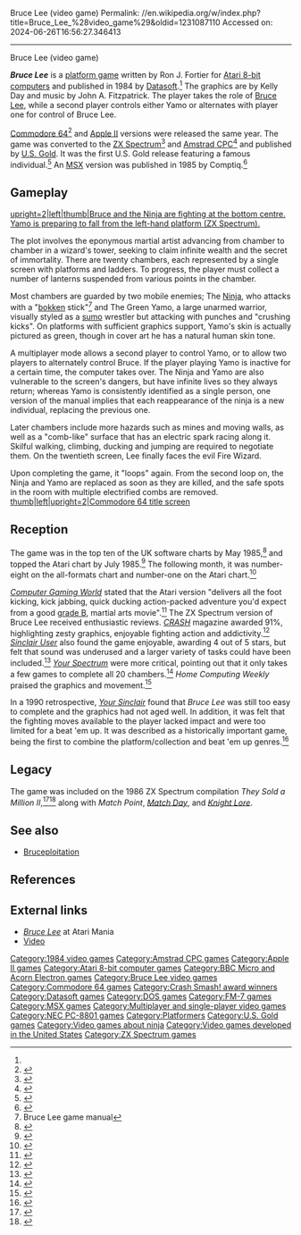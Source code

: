 Bruce Lee (video game)
Permalink: //en.wikipedia.org/w/index.php?title=Bruce_Lee_%28video_game%29&oldid=1231087110
Accessed on: 2024-06-26T16:56:27.346413



------
Bruce Lee (video game)
{{Short description|1984 video game}}
{{other uses|Bruce Lee (disambiguation)}}
{{Infobox video game
|title = Bruce Lee
|image = BruceLee ataricover.jpg
|caption = 
|developer = [[Datasoft]]
|publisher = Datasoft<br>[[U.S. Gold]] (CPC, Spectrum)<br/>Comptiq (MSX)
|series = 
|designer = Ron J. Fortier<ref name=giantlist>{{cite web |last1=Hague |first1=James |title=The Giant List of Classic Game Programmers |url=https://dadgum.com/giantlist/}}</ref>
|artist = Kelly Day
|composer = John A. Fitzpatrick
|platforms = [[Amstrad CPC]], [[Apple II]], [[Atari 8-bit]], [[BBC Micro]], [[Commodore 64]], [[IBM PC compatible|IBM PC]], [[MSX]], [[NEC PC-8801|PC-88]], [[ZX Spectrum]]
|released = {{collapsible list
 | title = April 1984
 | '''Atari 8-bit''' {{vgrelease|NA|April 1984<ref name="CE">{{cite magazine |title=Year-End Index |magazine=Computer Entertainer |date=January 1985 |volume=3 |issue=10 |page=156 |url=http://www.ataricompendium.com/archives/newsletters/video_game_update/computer_entertainer_jan85.pdf#page=12}}</ref>}} '''Apple, C64, IBM PC, PC-88''' <br/> 1984 <br/> '''Spectrum, BBC, MSX''' <br/> 1985 <br/> '''Amstrad''' <br/> 1986
 }}
|genre = [[Beat 'em up]], [[Platform game|platform]]
|modes = [[Single-player video game|Single-player]], [[Multiplayer video game|multiplayer]]
}}

'''''Bruce Lee''''' is a [[platform game]] written by Ron J. Fortier for [[Atari 8-bit computers]] and published in 1984 by [[Datasoft]].<ref name=giantlist/> The graphics are by Kelly Day and music by John A. Fitzpatrick. The player takes the role of [[Bruce Lee]], while a second player controls either Yamo or alternates with player one for control of Bruce Lee.

[[Commodore 64]]<ref>{{lemon64 game|id=376}}</ref> and [[Apple II]] versions were released the same year. The game was converted to the [[ZX Spectrum]]<ref>{{WoS game|id=0000718|name=Bruce Lee}}</ref> and [[Amstrad CPC]]<ref>{{cite web |url=http://www.cpczone.net/index.php?game=161 |title=''Bruce Lee'' by US Gold |accessdate=2007-09-26 |work=CPCZone |archive-url=https://web.archive.org/web/20070815193121/http://www.cpczone.net/index.php?game=161 |archive-date=2007-08-15 |url-status=dead}}</ref> and published by [[U.S. Gold]]. It was the first U.S. Gold release featuring a famous individual.<ref>{{cite magazine |title=History in the Making: The First Three Years |magazine=[[Computer and Video Games]] |date=16 August 1988 |issue=83 (September 1988) |page=51 |url=https://archive.org/details/computer-video-games-magazine-083/page/n50/mode/1up}}</ref> An [[MSX]] version was published in 1985 by Comptiq.<ref>{{cite web |url=http://www.generation-msx.nl/msxdb/softwareinfo/629 |title=''Bruce Lee'' (1985, Comptiq) |accessdate=2007-09-26 |work=Generation-MSX}}</ref>

==Gameplay==
[[Image:Bruceleegame.png|upright=2|left|thumb|Bruce and the Ninja are fighting at the bottom centre. Yamo is preparing to fall from the left-hand platform (ZX Spectrum).]]

The plot involves the eponymous martial artist advancing from chamber to chamber in a wizard's tower, seeking to claim infinite wealth and the secret of immortality. There are twenty chambers, each represented by a single screen with platforms and ladders. To progress, the player must collect a number of lanterns suspended from various points in the chamber.

Most chambers are guarded by two mobile enemies; The [[Ninja]], who attacks with a "[[bokken]] stick"<ref>Bruce Lee game manual</ref> and The Green Yamo, a large unarmed warrior, visually styled as a [[sumo]] wrestler but attacking with punches and "crushing kicks". On platforms with sufficient graphics support, Yamo's skin is actually pictured as green, though in cover art he has a natural human skin tone.

A multiplayer mode allows a second player to control Yamo, or to allow two players to alternately control Bruce. If the player playing Yamo is inactive for a certain time, the computer takes over. The Ninja and Yamo are also vulnerable to the screen's dangers, but have infinite lives so they always return; whereas Yamo is consistently identified as a single person, one version of the manual implies that each reappearance of the ninja is a new individual, replacing the previous one.

Later chambers include more hazards such as mines and moving walls, as well as a "comb-like" surface that has an electric spark racing along it. Skilful walking, climbing, ducking and jumping are required to negotiate them. On the twentieth screen, Lee finally faces the evil Fire Wizard.

Upon completing the game, it "loops" again. From the second loop on, the Ninja and Yamo are replaced as soon as they are killed, and the safe spots in the room with multiple electrified combs are removed.
[[Image:Bruce lee 01.gif|thumb|left|upright=2|Commodore 64 title screen]]

==Reception==
{{Video game reviews
| PC = true
| ZX = true
| CRASH_ZX = 91%<ref>{{Cite web|url=https://worldofspectrum.org/archive/magazines/crash/16#28|title=Crash|website=worldofspectrum.org}}</ref>
| CVG_ZX = 35/40<ref>{{cite magazine |title=Reviews |magazine=[[Computer & Video Games]] |date=16 April 1985 |issue=43 (May 1985) |page=100 |url=https://worldofspectrum.org/archive/magazines/computer--video-games/43#100}}</ref>
| SUser_ZX = {{Rating|4|5}}<ref>{{Cite web|url=https://worldofspectrum.org/archive/magazines/sinclair-user/38|title=Sinclair User|website=worldofspectrum.org}}</ref>
| YSinclair_ZX = 44%<ref name="YS"/>
| rev1 = ''Computer Entertainer''
| rev1_PC = {{Rating|7|8}} ([[Atari 8-bit|Atari]])<ref>{{cite magazine |title=Bruce Lee |magazine=[[Computer Entertainer|Computer Entertainer: The Video Game Update]] |date=April 1984 |volume=3 |issue=1 |page=3 |url=http://www.ataricompendium.com/archives/newsletters/video_game_update/computer_entertainer_apr84.pdf#page=3}}</ref>
| rev2 = ''Sinclair Programs''
| rev2_ZX = 75%<ref>{{Cite web|url=https://worldofspectrum.org/archive/magazines/sinclair-programs/31|title=Sinclair Programs|website=worldofspectrum.org}}</ref>
| rev3 = ''ZX Computing''
| rev3_ZX = {{Rating|4|5}}<ref>{{Cite web|url=https://worldofspectrum.org/archive/magazines/zx-computing|title=World of Spectrum - ZX Computing|website=worldofspectrum.org}}</ref>
| award1Pub = ''[[Crash (magazine)|Crash]]''
| award1 = Crash Smash
}}

The game was in the top ten of the UK software charts by May 1985,<ref>{{cite magazine |title=Gallup Chart |magazine=[[Computer Gamer]] |date=May 1985 |issue=2 |page=42 |publisher=[[Argus Press]] |location=United Kingdom |url=https://archive.org/details/Computer_Gamer_Issue_02_1985-05_Argus_Press_GB/page/n41}}</ref> and topped the Atari chart by July 1985.<ref>{{cite magazine |title=Gallup Chart |magazine=[[Computer Gamer]] |date=July 1985 |issue=4 |page=10 |publisher=[[Argus Press]] |location=United Kingdom |url=https://archive.org/details/Computer_Gamer_Issue_04_1985-07_Argus_Press_GB/page/n9}}</ref> The following month, it was number-eight on the all-formats chart and number-one on the Atari chart.<ref>{{cite magazine |title=Gallup Chart |magazine=[[Computer Gamer]] |date=August 1985 |issue=5 |page=10 |publisher=[[Argus Press]] |location=United Kingdom |url=https://archive.org/details/Computer_Gamer_Issue_05_1985-08_Argus_Press_GB/page/n9}}</ref>

''[[Computer Gaming World]]'' stated that the Atari version "delivers all the foot kicking, kick jabbing, quick ducking action-packed adventure you'd expect from a good [[B movie|grade B]], martial arts movie".<ref name="stone198406">{{cite magazine | title=Bruce Lee | magazine=[[Computer Gaming World]] | volume=4 | issue=3 | date=June 1984 | url=http://www.cgwmuseum.org/galleries/issues/cgw_4.3.pdf | accessdate=2016-04-17 | last=Stone | first=David P. | pages=31–32}}</ref> The ZX Spectrum version of Bruce Lee received enthusiastic reviews. ''[[CRASH (magazine)|CRASH]]'' magazine awarded 91%, highlighting zesty graphics, enjoyable fighting action and addictivity.<ref>{{cite journal |date=May 1985 |title=''Bruce Lee'' review |journal=CRASH |issue=16 |url=http://www.crashonline.org.uk/16/brucelee.htm |accessdate= 2007-09-26}}</ref> ''[[Sinclair User]]'' also found the game enjoyable, awarding 4 out of 5 stars, but felt that sound was underused and a larger variety of tasks could have been included.<ref>{{cite journal |last=Edgely |first=Clare |date=May 1985 |title=Spectrum Software Scene 2 |journal=Sinclair User |issue=38 |url=http://www.sincuser.f9.co.uk/038/sftwreb.htm |accessdate=2007-09-26 |url-status=dead |archive-url=https://web.archive.org/web/20071105181811/http://www.sincuser.f9.co.uk/038/sftwreb.htm |archive-date=2007-11-05}}</ref> ''[[Your Spectrum]]'' were more critical, pointing out that it only takes a few games to complete all 20 chambers.<ref>{{cite journal |date=May 1985 |title=Joystick Jury |journal=Your Spectrum |issue=14 |url=http://www.users.globalnet.co.uk/~jg27paw4/yr14/yr14_43.htm |accessdate= 2007-09-26}}</ref> ''Home Computing Weekly'' praised the graphics and movement.<ref>{{Cite web|url=https://worldofspectrum.org/archive/magazines/home-computing-weekly/110|title=Home Computing Weekly|website=worldofspectrum.org}}</ref>

In a 1990 retrospective, ''[[Your Sinclair]]'' found that ''Bruce Lee'' was still too easy to complete and the graphics had not aged well. In addition, it was felt that the fighting moves available to the player lacked impact and were too limited for a beat 'em up. It was described as a historically important game, being the first to combine the platform/collection and beat 'em up genres.<ref name="YS">{{cite journal|date=May 1990|title=The YS Complete Guide To Beat-'em-ups|journal=Your Spectrum|issue=53|url=http://www.ysrnry.co.uk/articles/completeguidetobeatemups.htm|accessdate=2007-09-26|url-status=dead|archive-url=https://web.archive.org/web/20070929083716/http://www.ysrnry.co.uk/articles/completeguidetobeatemups.htm|archive-date=2007-09-29}}</ref>

==Legacy==
The game was included on the 1986 ZX Spectrum compilation ''They Sold a Million II'',<ref name="worldofspectrum">{{cite web|url=http://www.worldofspectrum.org/infoseekid.cgi?id=0011372|title=They Sold a Million II - World of Spectrum|publisher=worldofspectrum.org|accessdate=2015-09-05}}</ref><ref name="mobygames">{{cite web|url=http://www.mobygames.com/game/they-sold-a-million-ii|title=They Sold a Million II for Amstrad CPC (1986) - MobyGames|publisher=mobygames.com|accessdate=2015-09-05}}</ref> along with ''Match Point'', ''[[Match Day (video game)|Match Day]]'', and ''[[Knight Lore]]''.

==See also==
* [[Bruceploitation]]

==References==
{{Reflist}}

==External links==
* [http://www.atarimania.com/game-atari-400-800-xl-xe-bruce-lee_s799.html ''Bruce Lee''] at Atari Mania
* [https://www.youtube.com/watch?v=XpWj7ThCU4M Video]

{{Bruce Lee}}

[[Category:1984 video games]]
[[Category:Amstrad CPC games]]
[[Category:Apple II games]]
[[Category:Atari 8-bit computer games]]
[[Category:BBC Micro and Acorn Electron games]]
[[Category:Bruce Lee video games]]
[[Category:Commodore 64 games]]
[[Category:Crash Smash! award winners]]
[[Category:Datasoft games]]
[[Category:DOS games]]
[[Category:FM-7 games]]
[[Category:MSX games]]
[[Category:Multiplayer and single-player video games]]
[[Category:NEC PC-8801 games]]
[[Category:Platformers]]
[[Category:U.S. Gold games]]
[[Category:Video games about ninja]]
[[Category:Video games developed in the United States]]
[[Category:ZX Spectrum games]]